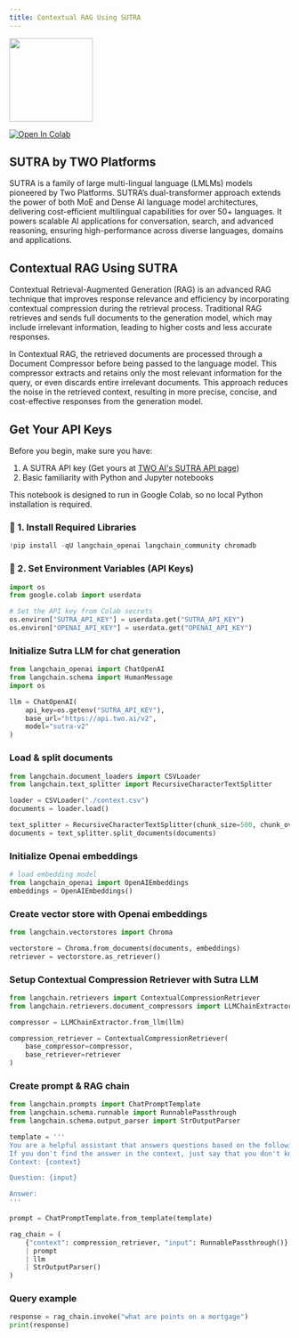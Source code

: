 ```yaml
---
title: Contextual RAG Using SUTRA
---
```


<div style={{ display: "flex", alignItems: "center", gap: "40px" }}>
  <img src="/sutra.png" width="150" />
</div>

[![Open In Colab](https://colab.research.google.com/assets/colab-badge.svg)](https://colab.research.google.com/drive/1SGrkXLcXWdnUm8IQI-2Gp5pxT78oLSZK?usp=sharing)

## SUTRA by TWO Platforms

SUTRA is a family of large multi-lingual language (LMLMs) models pioneered by Two Platforms. SUTRA’s dual-transformer approach extends the power of both MoE and Dense AI language model architectures, delivering cost-efficient multilingual capabilities for over 50+ languages. It powers scalable AI applications for conversation, search, and advanced reasoning, ensuring high-performance across diverse languages, domains and applications.

## Contextual RAG Using SUTRA

Contextual Retrieval-Augmented Generation (RAG) is an advanced RAG technique that improves response relevance and efficiency by incorporating contextual compression during the retrieval process. Traditional RAG retrieves and sends full documents to the generation model, which may include irrelevant information, leading to higher costs and less accurate responses.

In Contextual RAG, the retrieved documents are processed through a Document Compressor before being passed to the language model. This compressor extracts and retains only the most relevant information for the query, or even discards entire irrelevant documents. This approach reduces the noise in the retrieved context, resulting in more precise, concise, and cost-effective responses from the generation model.

## Get Your API Keys

Before you begin, make sure you have:

1.  A SUTRA API key (Get yours at [TWO AI's SUTRA API page](https://www.two.ai/sutra/api))
2.  Basic familiarity with Python and Jupyter notebooks

This notebook is designed to run in Google Colab, so no local Python installation is required.

### 🔧 1. Install Required Libraries

```python
!pip install -qU langchain_openai langchain_community chromadb
```

### 🔑 2. Set Environment Variables (API Keys)

```python
import os
from google.colab import userdata

# Set the API key from Colab secrets
os.environ["SUTRA_API_KEY"] = userdata.get("SUTRA_API_KEY")
os.environ["OPENAI_API_KEY"] = userdata.get("OPENAI_API_KEY")
```

### Initialize Sutra LLM for chat generation

```python
from langchain_openai import ChatOpenAI
from langchain.schema import HumanMessage
import os

llm = ChatOpenAI(
    api_key=os.getenv("SUTRA_API_KEY"),
    base_url="https://api.two.ai/v2",
    model="sutra-v2"
)
```

### Load & split documents

```python
from langchain.document_loaders import CSVLoader
from langchain.text_splitter import RecursiveCharacterTextSplitter

loader = CSVLoader("./context.csv")
documents = loader.load()

text_splitter = RecursiveCharacterTextSplitter(chunk_size=500, chunk_overlap=0)
documents = text_splitter.split_documents(documents)
```

### Initialize Openai embeddings

```python
# load embedding model
from langchain_openai import OpenAIEmbeddings
embeddings = OpenAIEmbeddings()
```

### Create vector store with Openai embeddings

```python
from langchain.vectorstores import Chroma

vectorstore = Chroma.from_documents(documents, embeddings)
retriever = vectorstore.as_retriever()
```

### Setup Contextual Compression Retriever with Sutra LLM

```python
from langchain.retrievers import ContextualCompressionRetriever
from langchain.retrievers.document_compressors import LLMChainExtractor

compressor = LLMChainExtractor.from_llm(llm)

compression_retriever = ContextualCompressionRetriever(
    base_compressor=compressor,
    base_retriever=retriever
)
```

### Create prompt & RAG chain

```python
from langchain.prompts import ChatPromptTemplate
from langchain.schema.runnable import RunnablePassthrough
from langchain.schema.output_parser import StrOutputParser

template = '''
You are a helpful assistant that answers questions based on the following context.
If you don't find the answer in the context, just say that you don't know.
Context: {context}

Question: {input}

Answer:
'''

prompt = ChatPromptTemplate.from_template(template)

rag_chain = (
    {"context": compression_retriever, "input": RunnablePassthrough()}
    | prompt
    | llm
    | StrOutputParser()
)
```

### Query example

```python
response = rag_chain.invoke("what are points on a mortgage")
print(response)
```

